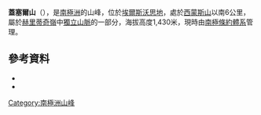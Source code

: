 {{coord|80|25|S|81|47|W|source:GNIS|display=title}}

'''蓋塞爾山'''（{{lang-en|Mount Geissel}}），是[[南極洲|南極洲]]的山峰，位於[[埃爾斯沃思地|埃爾斯沃思地]]，處於[[西蒙斯山|西蒙斯山]]以南6公里，屬於[[赫里蒂奇嶺|赫里蒂奇嶺]]中[[獨立山脈|獨立山脈]]的一部分，海拔高度1,430米，現時由[[南極條約體系|南極條約體系]]管理。

==參考資料==
*{{cite gnis | type = antarid | id = 5560| name = Geissel, Mount | accessdate = 2012-04-19}}
*{{usgs-gazetteer|id=5560|name=Geissel, Mount}}

{{DEFAULTSORT:Mount Geissel}}
[[Category:南極洲山峰|Category:南極洲山峰]]


{{EllsworthLand-geo-stub}}